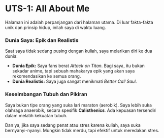 # UTS-1: All About Me

Halaman ini adalah perpanjangan dari halaman utama. Di luar fakta-fakta unik dan prinsip hidup, inilah saya di waktu luang.

### Dunia Saya: Epik dan Realistis

Saat saya tidak sedang pusing dengan kuliah, saya melarikan diri ke dua dunia:

* **Dunia Epik:** Saya fans berat *Attack on Titan*. Bagi saya, itu bukan sekadar anime, tapi sebuah mahakarya epik yang akan saya rekomendasikan ke semua orang.
* **Dunia Realistis:** Saya juga sangat menikmati *Better Call Saul*.

### Keseimbangan Tubuh dan Pikiran

Saya bukan tipe orang yang suka lari maraton (aerobik). Saya lebih suka olahraga anaerobik, secara spesifik **Calisthenics**. Ada kepuasan tersendiri dalam melatih kekuatan tubuh.

Dan ya, jika saya sedang penat atau stres karena kuliah, saya suka bernyanyi-nyanyi. Mungkin tidak merdu, tapi efektif untuk meredakan stres.